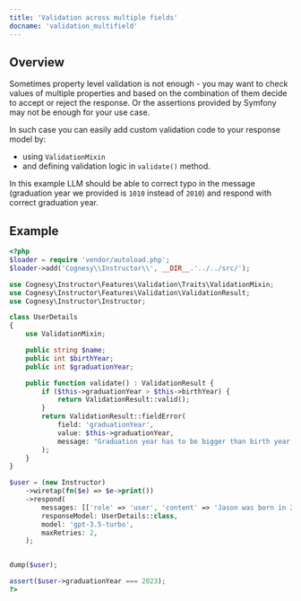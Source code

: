 ---
title: 'Validation across multiple fields'
docname: 'validation_multifield'
---

## Overview

Sometimes property level validation is not enough - you may want to check values of multiple
properties and based on the combination of them decide to accept or reject the response.
Or the assertions provided by Symfony may not be enough for your use case.

In such case you can easily add custom validation code to your response model by:
- using `ValidationMixin`
- and defining validation logic in `validate()` method.

In this example LLM should be able to correct typo in the message (graduation year we provided
is `1010` instead of `2010`) and respond with correct graduation year.

## Example

```php
<?php
$loader = require 'vendor/autoload.php';
$loader->add('Cognesy\\Instructor\\', __DIR__.'../../src/');

use Cognesy\Instructor\Features\Validation\Traits\ValidationMixin;
use Cognesy\Instructor\Features\Validation\ValidationResult;
use Cognesy\Instructor\Instructor;

class UserDetails
{
    use ValidationMixin;

    public string $name;
    public int $birthYear;
    public int $graduationYear;

    public function validate() : ValidationResult {
        if ($this->graduationYear > $this->birthYear) {
            return ValidationResult::valid();
        }
        return ValidationResult::fieldError(
            field: 'graduationYear',
            value: $this->graduationYear,
            message: "Graduation year has to be bigger than birth year."
        );
    }
}

$user = (new Instructor)
    ->wiretap(fn($e) => $e->print())
    ->respond(
        messages: [['role' => 'user', 'content' => 'Jason was born in 2000 and graduated in 23.']],
        responseModel: UserDetails::class,
        model: 'gpt-3.5-turbo',
        maxRetries: 2,
    );


dump($user);

assert($user->graduationYear === 2023);
?>
```